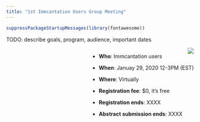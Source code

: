 ```yaml
---
title: "1st Immcantation Users Group Meeting"
---
```


```r
suppressPackageStartupMessages(library(fontawesome))
```

TODO: describe goals, program, audience, important dates

<div class="card text-white bg-primary mb-3" style="max-width: 35rem; float:right;">
<div class="card-header"><img src='static/immcantation.png' style="max-width: 10rem; float:right;"></div>
<div class="card-body">
<div class="card-title"></div>
<div class="card-text">
* **Who**: Immcantation users

* **When**: Januay 29, 2020 12-3PM (EST)
  
* **Where**: Virtually

* **Registration fee**: $0, it's free

* **Registration ends**: XXXX

* **Abstract submission ends**: XXXX
</div></div></div>


